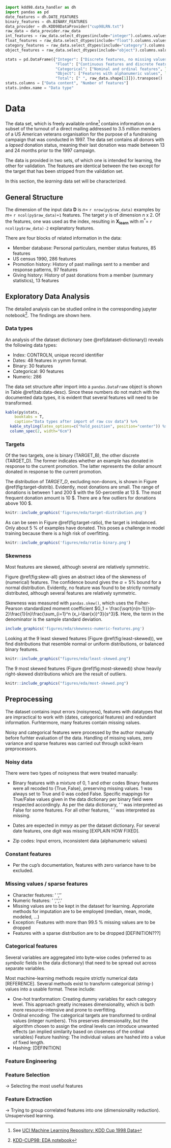 ```python
import kdd98.data_handler as dh
import pandas as pd
date_features = dh.DATE_FEATURES
binary_features = dh.BINARY_FEATURES
data_provider = dh.KDD98DataProvider("cup98LRN.txt")
raw_data = data_provider.raw_data
int_features = raw_data.select_dtypes(include="integer").columns.values.tolist()
float_features = raw_data.select_dtypes(include="float").columns.values.tolist()
category_features = raw_data.select_dtypes(include="category").columns.values.tolist()
object_features = raw_data.select_dtypes(include="object").columns.values.tolist()

stats = pd.DataFrame({"Integer": ["Discrete features, no missing values", len(int_features)],
                      "Float": ["Continuous features and discrete features with missing values", len(float_features)],
                      "Categorical": ["Nominal and ordinal features", len(category_features)],
                      "Object": ["Features with alphanumeric values", len(object_features)],
                      "Total": [" ", raw_data.shape[1]]}).transpose()
stats.columns = ["Data content", "Number of features"]
stats.index.name = "Data type"
```

# Data

The data set, which is freely available online^[See [UCI Machine Learning Repository: KDD Cup 1998 Data](https://archive.ics.uci.edu/ml/datasets/KDD+Cup+1998+Data)] contains information on a subset of the turnout of a direct mailing addressed to 3.5 million members of a US American veterans organisation for the purpose of a fundraising campaign that was conducted in 1997. The data set contains all donors with a *lapsed* donation status, meaning their last donation was made between 13 and 24 months prior to the 1997 campaign.

The data is provided in two sets, of which one is intended for learning, the other for validation. The features are identical between the two except for the target that has been stripped from the validation set.

In this section, the *learning* data set will be characterized.



## General Structure

The dimension of the input data $\mathbf{D}$ is $n=$ `r nrow(py$raw_data)` examples by $m=$ `r ncol(py$raw_data)+1` features. The target $y$ is of dimension $n \text{ x } 2$. Of the features, one was used as the index, resulting in $\mathbf{X_{learn}}$ with $m^{*}=$ `r ncol(py$raw_data)-2` explanatory features.

There are four blocks of related information in the data:

* Member database: Personal particulars, member status features, 85 features
* US census 1990, 286 features
* Promotion history: History of past mailings sent to a member and response patterns, 97 features
* Giving history: History of past donations from a member (summary statistics), 13 features



## Exploratory Data Analysis

The detailed analysis can be studied online in the corresponding jupyter notebook^[[KDD-CUP98: EDA notebook](https://github.com/datarian/master-thesis-code/blob/development/notebooks/eda.ipynb)]. The findings are shown here.

### Data types

An analysis of the dataset dictionary (see \@ref(dataset-dictionary)) reveals the following data types:

- Index: CONTROLN, unique record identifier
- Dates: 48 features in yymm format.
- Binary: 30 features
- Categorical: 90 features
- Numeric: 286

The data set structure after import into a `pandas.DataFrame` object is shown in Table \@ref(tab:data-desc). Since these numbers do not match with the documented data types, it is evident that several features will need to be transformed.

```r
kable(py$stats,
    booktabs = T,
    caption="Data types after import of raw csv data") %>%
  kable_styling(latex_options=c("hold_position", position="center")) %>%
  column_spec(2, width="6cm")
```

### Targets

Of the two targets, one is binary (TARGET_B), the other discrete (TARGET_D). The former indicates whether an example has donated in response to the current promotion. The latter represents the dollar amount donated in response to the current promotion.

The distribution of *TARGET_D*, excluding non-donors, is shown in Figure \@ref(fig:target-distrib). Evidently, most donations are small. The range of donations is between 1 and 200 $ with the 50-percentile at 13 $. The most frequent donation amount is 10 $. There are a few outliers for donations above 100 $.

```r
knitr::include_graphics('figures/eda/target-distribution.png')
```

As can be seen in Figure \@ref(fig:target-ratio), the target is imbalanced. Only about 5 % of examples have donated. This poses a challenge in model training because there is a high risk of overfitting.

```r
knitr::include_graphics('figures/eda/ratio-binary.png')
```

### Skewness

Most features are skewed, although several are relatively symmetric. 

Figure \@ref(fig:skew-all) gives an abstract idea of the skewness of (numerical) features. The confidence bound gives the $\alpha=5 \%$ bound for a normal distribution. Evidently, no feature was found to be strictly normally distributed, although several features are relatively symmetric.

 Skewness was measured with `pandas.skew()`, which uses the Fisher-Pearson standardized moment coefficient $G_1 = \frac{\sqrt{n(n-1)}}{n-2}\frac{1}{n}\frac{\sum_{i=1}^n (x_i-\bar{x})^3}{s^3}$. Here, the term in the denominator is the sample standard deviation.

```r
include_graphics('figures/eda/skewness-numeric-features.png')
```

 Looking at the 9 least skewed features (Figure \@ref(fig:least-skewed)), we find distributions that resemble normal or uniform distributions, or balanced binary features.
```r
knitr::include_graphics("figures/eda/least-skewed.png")
```

The 9 most skewed features (Figure \@ref(fig:most-skewed)) show heavily right-skewed distributions which are the result of outliers.

```r
knitr::include_graphics("figures/eda/most-skewed.png")
```


## Preprocessing

The dataset contains input errors (noisyness), features with datatypes that are impractical to work with (dates, categorical features) and redundant information. Furhtermore, many features contain missing values.

Noisy and categorical features were processed by the author manually before furhter evaluation of the data.
Handling of missing values, zero variance and sparse features was carried out through scikit-learn preprocessors.


### Noisy data

There were two types of noisyness that were treated manually:

- Binary features with a mixture of 0, 1 and other codes
        Binary features were all recoded to $\{\text{True},\text{False}\}$, preserving missing values. $1$ was always set to $\text{True}$ and $0$ was coded $\text{False}$. Specific mappings for $\text{True} / \text{False}$ values given in the data dictionary per binary field were respected accordingly. As per the data dictionary, $\text{' '}$ was interpreted as $\text{False}$ for some features. For all other features, $\text{' '}$ was interpreted as missing.
- Dates are expected in *mmyy* as per the dataset dictionary. For several date features, one digit was missing [EXPLAIN HOW FIXED].
        
- Zip codes: Input errors, inconsistent data (alphanumeric values)


### Constant features
- Per the cup's documentation, features with zero variance have to be excluded. 


### Missing values / sparse features

- Character features: ' ', ''
- Numeric features: ' ', '', '.'
- Missing values are to be kept in the dataset for learning. Approriate methods for imputation are to be employed (median, mean, mode, modeled, ...)
- Exception: Features with more than 99.5 \% missing values are to be dropped
- Features with a sparse distribution are to be dropped [DEFINITION???]


### Categorical features

Several variables are aggregated into byte-wise codes (referred to as *symbolic* fields in the data dictionary) that need to be spread out across separate variables.

Most machine-learning methods require strictly numerical data [REFERENCE]. Several methods exist to transform categorical (string-) values into a usable format. These include:

- One-hot tranformation: Creating dummy variables for each category level.
This approach greatly increases dimensionality, which is both more resource-intensive and prone to overfitting.
- Ordinal encoding: The categorical targets are transformed to ordinal values (integer numbers). This preserves dimensionality, but the algorithm chosen to assign the ordinal levels can introduce unwanted effects (an implied similarity based on closeness of the ordinal variables)
    Feature hashing: The individual values are hashed into a value of fixed length.
- Hashing: [DEFINITION]

### Feature Engineering
    
### Feature Selection

-> Selecting the most useful features
    
### Feature Extraction 

-> Trying to group correlated features into one (dimensionality reduction). Unsupervised learning.

